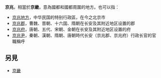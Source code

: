 '''京兆'''，相當於'''京畿'''，意為國都和國都周圍的地方。也可以指：

* [[京兆地方|京兆地方]]，中华民国的特别行政區，在今之北京市
* [[京兆郡|京兆郡]]，曹魏、晋朝、十六国、隋朝在长安及其附近地区设置的郡
* [[京兆府|京兆府]]，唐朝、五代、宋朝、金朝在长安及其附近地区设置的府
* [[京兆尹|京兆尹]]，秦朝、漢朝、隋朝、唐朝時代长安（京兆郡、京兆府）行政长官的官職稱呼

== 另見 ==
* [[京畿|京畿]]

{{消歧义|cat=二字中國相關消歧義}}